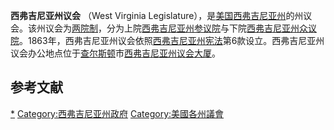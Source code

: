{{Infobox legislature
| name              = 西弗吉尼亚州议会
| coa_pic           = WV State Seal.svg
| coa-pic           = 
| session_room      = Wvstatecapitalbldg.JPG
| house_type        = 两院制
| houses            = [[西弗吉尼亚州参议院|西弗吉尼亚州参议院]] <br />[[西弗吉尼亚州众议院|西弗吉尼亚州众议院]]
| leader1_type      = 参议院议长
| leader1           = [[杰弗里·凯斯勒|杰弗里·凯斯勒]]
| party1            = (民主党)
| election1         = 2011年11月14日
| leader2_type      = 众议院发言人
| leader2           = [[蒂姆•米利|蒂姆•米利]]
| party2            = (民主党)
| election2         = 2013年6月18日
| members           = 134
| political_groups1 = 民主党<br />共和党
| last_election1    = 2010年11月2日
| meeting_place     = 西弗吉尼亚州议会大厦
| website           = http://www.legis.state.wv.us/
}}
'''西弗吉尼亚州议会''' （West Virginia Legislature），是[[美国|美国]][[西弗吉尼亚州|西弗吉尼亚州]]的州议会。该州议会为[[两院制|两院制]]，分为上院[[西弗吉尼亚州参议院|西弗吉尼亚州参议院]]与下院[[西弗吉尼亚州众议院|西弗吉尼亚州众议院]]。1863年，西弗吉尼亚州议会依照[[西弗吉尼亚州宪法|西弗吉尼亚州宪法]]第6款设立。西弗吉尼亚州议会办公地点位于[[查尔斯顿_(西弗吉尼亚州)|查尔斯顿]]市[[西弗吉尼亚州议会大厦|西弗吉尼亚州议会大厦]]。

== 参考文献 ==
{{reflist|colwidth=30em}}
{{美国立法机构}}
[[Category:西弗吉尼亚州议会|*]]
[[Category:西弗吉尼亚州政府|Category:西弗吉尼亚州政府]]
[[Category:美國各州議會|Category:美國各州議會]]